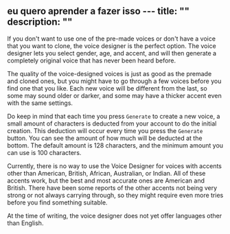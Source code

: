 eu quero aprender a fazer isso ---
title: ""
description: ""
---

If you don't want to use one of the pre-made voices or don't have a voice that you want to clone, the voice designer is the perfect option. The voice designer lets you select gender, age, and accent, and will then generate a completely original voice that has never been heard before.

The quality of the voice-designed voices is just as good as the premade and cloned ones, but you might have to go through a few voices before you find one that you like. Each new voice will be different from the last, so some may sound older or darker, and some may have a thicker accent even with the same settings.

Do keep in mind that each time you press `Generate` to create a new voice, a small amount of characters is deducted from your account to do the initial creation. This deduction will occur every time you press the `Generate` button. You can see the amount of how much will be deducted at the bottom. The default amount is 128 characters, and the minimum amount you can use is 100 characters.

Currently, there is no way to use the Voice Designer for voices with accents other than American, British, African, Australian, or Indian. All of these accents work, but the best and most accurate ones are American and British. There have been some reports of the other accents not being very strong or not always carrying through, so they might require even more tries before you find something suitable.

At the time of writing, the voice designer does not yet offer languages other than English.
